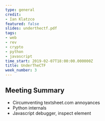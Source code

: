 ```yaml
---
type: general
credit:
- Ian Klatzco
featured: false
slides: underthectf.pdf
tags:
- web
- rev
- crypto
- python
- javascript
time_start: 2019-02-07T18:00:00.000000Z
title: UnderTheCTF
week_number: 3
---
```

## Meeting Summary
- Circumventing textsheet.com annoyances
- Python internals
- Javascript debugger, inspect element